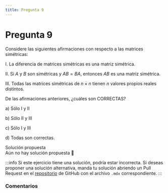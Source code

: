 ```yaml
---
title: Pregunta 9
---
```



# Pregunta 9

<div className="exercise">
Considere las siguientes afirmaciones con respecto a las matrices simétricas:

I. La diferencia de matrices simétricas es una matriz simétrica.

II. Si $A$ y $B$ son simétricas y $A B=B A$, entonces $A B$ es una matriz simétrica.

III. Todas las matrices simétricas de $n \times n$ tienen $n$ valores propios reales distintos.

De las afirmaciones anteriores, ¿cuáles son CORRECTAS?

a) Sólo I y II

b) Sólo II y III

c) Sólo I y III

d) Todas son correctas.
</div>

<MDXDetails>
<summary>Solución propuesta</summary>

<div className="exercise">
Aún no hay solución propuesta 🥲
</div>

:::info
Si este ejercicio tiene una solución, podría estar incorrecta. Si deseas proponer una solución alternativa, manda tu solución abriendo
un Pull Request en el [repositorio](https://github.com/crow-rojas/apuntes-fundamentals/pulls) de GitHub con el archivo
`.mdx` correspondiente.
:::

</MDXDetails>

### Comentarios

<Disqus
  url="https://crow-rojas.github.io/apuntes-fundamentals/docs/mathematics/linear-algebra/exercises/2024-2/p09"
  identifier="docs/mathematics/linear-algebra/exercises/2024-2/p09"
  title="2024-2 Álgebra Lineal - Pregunta 09"
/>
